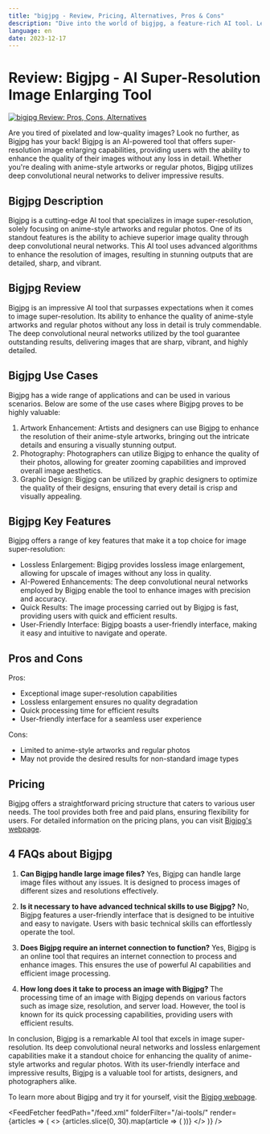 ```yaml
---
title: "bigjpg - Review, Pricing, Alternatives, Pros & Cons"
description: "Dive into the world of bigjpg, a feature-rich AI tool. Learn about its features, pricing, and how it's making an impact. Don't miss out!"
language: en
date: 2023-12-17
---
```

        
# **Review: Bigjpg - AI Super-Resolution Image Enlarging Tool**


<BlogHeader />


[![bigjpg Review: Pros, Cons, Alternatives](/ai-tools/bigjpg.png)](https://bigjpg.com/)



Are you tired of pixelated and low-quality images? Look no further, as Bigjpg has your back! Bigjpg is an AI-powered tool that offers super-resolution image enlarging capabilities, providing users with the ability to enhance the quality of their images without any loss in detail. Whether you're dealing with anime-style artworks or regular photos, Bigjpg utilizes deep convolutional neural networks to deliver impressive results.

## **Bigjpg Description**
Bigjpg is a cutting-edge AI tool that specializes in image super-resolution, solely focusing on anime-style artworks and regular photos. One of its standout features is the ability to achieve superior image quality through deep convolutional neural networks. This AI tool uses advanced algorithms to enhance the resolution of images, resulting in stunning outputs that are detailed, sharp, and vibrant.

## **Bigjpg Review**
Bigjpg is an impressive AI tool that surpasses expectations when it comes to image super-resolution. Its ability to enhance the quality of anime-style artworks and regular photos without any loss in detail is truly commendable. The deep convolutional neural networks utilized by the tool guarantee outstanding results, delivering images that are sharp, vibrant, and highly detailed.

## **Bigjpg Use Cases**
Bigjpg has a wide range of applications and can be used in various scenarios. Below are some of the use cases where Bigjpg proves to be highly valuable:

1. Artwork Enhancement: Artists and designers can use Bigjpg to enhance the resolution of their anime-style artworks, bringing out the intricate details and ensuring a visually stunning output.
2. Photography: Photographers can utilize Bigjpg to enhance the quality of their photos, allowing for greater zooming capabilities and improved overall image aesthetics.
3. Graphic Design: Bigjpg can be utilized by graphic designers to optimize the quality of their designs, ensuring that every detail is crisp and visually appealing.

## **Bigjpg Key Features**
Bigjpg offers a range of key features that make it a top choice for image super-resolution:

- Lossless Enlargement: Bigjpg provides lossless image enlargement, allowing for upscale of images without any loss in quality.
- AI-Powered Enhancements: The deep convolutional neural networks employed by Bigjpg enable the tool to enhance images with precision and accuracy.
- Quick Results: The image processing carried out by Bigjpg is fast, providing users with quick and efficient results.
- User-Friendly Interface: Bigjpg boasts a user-friendly interface, making it easy and intuitive to navigate and operate.

## **Pros and Cons**
Pros:
- Exceptional image super-resolution capabilities
- Lossless enlargement ensures no quality degradation
- Quick processing time for efficient results
- User-friendly interface for a seamless user experience

Cons:
- Limited to anime-style artworks and regular photos
- May not provide the desired results for non-standard image types

## **Pricing**
Bigjpg offers a straightforward pricing structure that caters to various user needs. The tool provides both free and paid plans, ensuring flexibility for users. For detailed information on the pricing plans, you can visit [Bigjpg's webpage](https://bigjpg.com/).

## **4 FAQs about Bigjpg**
1. **Can Bigjpg handle large image files?**
Yes, Bigjpg can handle large image files without any issues. It is designed to process images of different sizes and resolutions effectively.

2. **Is it necessary to have advanced technical skills to use Bigjpg?**
No, Bigjpg features a user-friendly interface that is designed to be intuitive and easy to navigate. Users with basic technical skills can effortlessly operate the tool.

3. **Does Bigjpg require an internet connection to function?**
Yes, Bigjpg is an online tool that requires an internet connection to process and enhance images. This ensures the use of powerful AI capabilities and efficient image processing.

4. **How long does it take to process an image with Bigjpg?**
The processing time of an image with Bigjpg depends on various factors such as image size, resolution, and server load. However, the tool is known for its quick processing capabilities, providing users with efficient results.

In conclusion, Bigjpg is a remarkable AI tool that excels in image super-resolution. Its deep convolutional neural networks and lossless enlargement capabilities make it a standout choice for enhancing the quality of anime-style artworks and regular photos. With its user-friendly interface and impressive results, Bigjpg is a valuable tool for artists, designers, and photographers alike.

To learn more about Bigjpg and try it for yourself, visit the [Bigjpg webpage](https://bigjpg.com/).


<AdComponent />


<FeedFetcher feedPath="/feed.xml" folderFilter="/ai-tools/" render={articles => (
    <>
        <Cards>
            {articles.slice(0, 30).map(article => (
                <Card key={article.link} title={article.title} href={article.link} />
            ))}
        </Cards>
    </>
)} />

